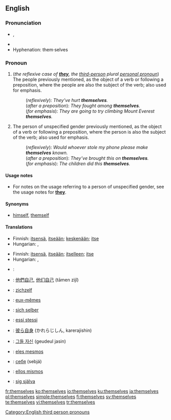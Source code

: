 ==English==

{{rank|power|mother|often|266|themselves|half|certain|sent}}

===Pronunciation===
{{English reflexive pronouns}}
*{{IPA|/ðɛmˈsɛlvz/}}, {{SAMPA|/DEm"sElvz/}}
*{{audio|en-us-themselves.ogg|Audio (US)}}
*Hyphenation: them·selves

===Pronoun===
{{en-pron|desc=personal pronoun}}

# (''the reflexive case of '''[[they]]''', the [[third-person]] plural [[personal pronoun]]'') The people previously mentioned, as the object of a verb or following a preposition, where the people are also the subject of the verb; also used for emphasis.
#:(''reflexively''): ''They’ve hurt '''themselves'''.''
#:(''after a preposition''): ''They fought among '''themselves'''.''
#:(''for emphasis''): ''They are going to try climbing Mount Everest '''themselves'''.''
# The person of unspecified gender previously mentioned, as the object of a verb or following a preposition, where the person is also the subject of the verb; also used for emphasis.
#:(''reflexively''): ''Would whoever stole my phone please make '''themselves''' known.''
#:(''after a preposition''): ''They’ve brought this on '''themselves'''.''
#:(''for emphasis''): ''The children did this '''themselves'''.''

====Usage notes====
*For notes on the usage referring to a person of unspecified gender, see the usage notes for '''[[they]]'''.

====Synonyms====
*{{i-c|non-gender-specific}} [[himself]], [[themself]]

====Translations====
{{trans-top|the reflexive case of they, the third-person plural personal pronoun}}
* Finnish: [[itse|itsensä]], [[itse|itseään]]; [[keskenään]]; [[itse]]
* Hungarian: {{t|hu|maguk}}, {{t|hu|magukat}}
{{trans-mid}}
{{trans-bottom}}

{{trans-top|the persons of unspecified gender previously mentioned, as the object of a verb or following a preposition}}
* Finnish: [[itse|itsensä]], [[itse|itseään]]; [[itse|itselleen]]; [[itse]]
* Hungarian: {{t|hu|önmaguk}}, {{t|hu|önmagukat}}
{{trans-mid}}
{{trans-bottom}}

{{checktrans-top}}
*{{ttbc|Arabic}}: {{ARchar|[[انفسهم]]}} {{unicode|(anfúsahum)}}
*{{ttbc|Chinese}}: [[他們自己]], [[他们自己]] (tāmen zìjǐ)
*{{ttbc|Dutch}}: [[zichzelf]]
*{{ttbc|French}}: [[eux-mêmes]]
*{{ttbc|German}}: [[sich selber]]
{{checktrans-mid}}
*{{ttbc|Italian}}: [[essi stessi]]
*{{ttbc|Japanese}}: [[彼ら自身]] (かれらじしん, karerajishin)
*{{ttbc|Korean}}: [[그들 자신]] (geudeul jasin)
*{{ttbc|Portuguese}}: [[eles mesmos]]
*{{ttbc|Russian}}: [[себя]] (sebjá)
*{{ttbc|Spanish}}: [[ellos mismos]]
*{{ttbc|Swedish}}: [[sig själva]]
{{checktrans-bottom}}

[[Category:English third person pronouns]]

[[fr:themselves]]
[[ko:themselves]]
[[io:themselves]]
[[ku:themselves]]
[[ja:themselves]]
[[pl:themselves]]
[[simple:themselves]]
[[fi:themselves]]
[[sv:themselves]]
[[te:themselves]]
[[vi:themselves]]
[[tr:themselves]]
